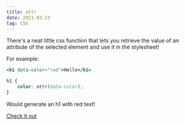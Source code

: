 ```yaml
---
title: attr
date: 2021-03-23
tag: CSS
---
```


There's a neat little css function that lets you retrieve the value of an
attribute of the selected element and use it in the stylesheet!

For example:

```jsx
<h1 data-color="red">Hello</h1>
```

```css
h1 {
	color: attr(data-color);
}
```

Would generate an h1 with red text!

[ Check it out ](<https://developer.mozilla.org/en-US/docs/Web/CSS/attr()>)
